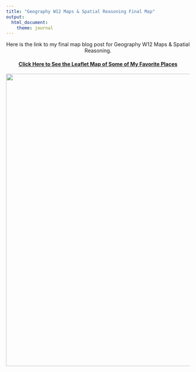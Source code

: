 ```yaml
---
title: "Geography W12 Maps & Spatial Reasoning Final Map"
output: 
  html_document:
    theme: journal
---
```


<center>

Here is the link to my final map blog post for Geography W12 Maps & Spatial Reasoning.

</center>



<center>

#### [Click Here to See the Leaflet Map of Some of My Favorite Places](index_lab7.html)

![](img/map.png){width=800px}

</center>